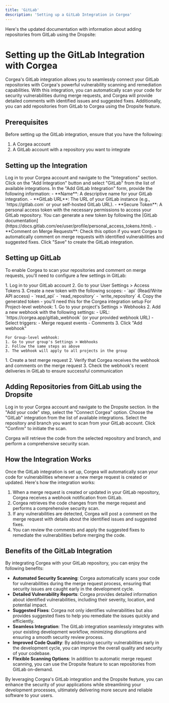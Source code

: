 ```yaml
---
title: 'GitLab'
description: 'Setting up a GitLab Integration in Corgea'
---
```


Here's the updated documentation with information about adding repositories from GitLab using the Dropsite:

# Setting up the GitLab Integration with Corgea

Corgea's GitLab integration allows you to seamlessly connect your GitLab repositories with Corgea's powerful vulnerability scanning and remediation capabilities. With this integration, you can automatically scan your code for security vulnerabilities during merge requests, and Corgea will provide detailed comments with identified issues and suggested fixes. Additionally, you can add repositories from GitLab to Corgea using the Dropsite feature.

## Prerequisites

Before setting up the GitLab integration, ensure that you have the following:

1. A Corgea account
2. A GitLab account with a repository you want to integrate

## Setting up the Integration

<Steps>
  <Step title="Access Integrations">
    Log in to your Corgea account and navigate to the "Integrations" section.
  </Step>
  <Step title="Add GitLab Integration">
    Click on the "Add Integration" button and select "GitLab" from the list of available integrations.
  </Step>
  <Step title="Configure Integration">
    In the "Add GitLab Integration" form, provide the following information:
    - **Name**: A descriptive name for your GitLab integration.
    - **GitLab URL**: The URL of your GitLab instance (e.g., `https://gitlab.com` or your self-hosted GitLab URL).
    - **Secure Token**: A personal access token with the necessary permissions to access your GitLab repository. You can generate a new token by following the [GitLab documentation](https://docs.gitlab.com/ee/user/profile/personal_access_tokens.html).
    - **Comment on Merge Requests**: Check this option if you want Corgea to automatically comment on merge requests with identified vulnerabilities and suggested fixes.
  </Step>
  <Step title="Save Configuration">
    Click "Save" to create the GitLab integration.
  </Step>
</Steps>

## Setting up GitLab

To enable Corgea to scan your repositories and comment on merge requests, you'll need to configure a few settings in GitLab:

<Steps>
  <Step title="Create Personal Access Token">
    1. Log in to your GitLab account
    2. Go to your User Settings > Access Tokens
    3. Create a new token with the following scopes:
       - `api` (Read/Write API access)
       - `read_api` 
       - `read_repository`
       - `write_repository`
    4. Copy the generated token - you'll need this for the Corgea integration setup
  </Step>
  <Step title="Configure Webhook">
    For Project-level webhook:
    1. Go to your project's Settings > Webhooks
    2. Add a new webhook with the following settings:
       - URL: `https://corgea.app/gitlab_webhook` (or your provided webhook URL)
       - Select triggers: 
         - Merge request events
         - Comments
    3. Click "Add webhook"

    For Group-level webhook:
    1. Go to your group's Settings > Webhooks
    2. Follow the same steps as above
    3. The webhook will apply to all projects in the group
  </Step>
  <Step title="Verify Configuration">
    1. Create a test merge request
    2. Verify that Corgea receives the webhook and comments on the merge request
    3. Check the webhook's recent deliveries in GitLab to ensure successful communication
  </Step>
</Steps>

## Adding Repositories from GitLab using the Dropsite

<Steps>
  <Step title="Access Dropsite">
    Log in to your Corgea account and navigate to the Dropsite section.
  </Step>
  <Step title="Select Connection Method">
    In the "Add your code" step, select the "Connect Corgea" option.
  </Step>
  <Step title="Choose GitLab">
    Choose the "GitLab" integration from the list of available integrations.
  </Step>
  <Step title="Select Repository">
    Select the repository and branch you want to scan from your GitLab account.
  </Step>
  <Step title="Initiate Scan">
    Click "Confirm" to initiate the scan.
  </Step>
</Steps>

Corgea will retrieve the code from the selected repository and branch, and perform a comprehensive security scan.

## How the Integration Works

Once the GitLab integration is set up, Corgea will automatically scan your code for vulnerabilities whenever a new merge request is created or updated. Here's how the integration works:

1. When a merge request is created or updated in your GitLab repository, Corgea receives a webhook notification from GitLab.
2. Corgea retrieves the code changes from the merge request and performs a comprehensive security scan.
3. If any vulnerabilities are detected, Corgea will post a comment on the merge request with details about the identified issues and suggested fixes.
4. You can review the comments and apply the suggested fixes to remediate the vulnerabilities before merging the code.

## Benefits of the GitLab Integration

By integrating Corgea with your GitLab repository, you can enjoy the following benefits:

- **Automated Security Scanning**: Corgea automatically scans your code for vulnerabilities during the merge request process, ensuring that security issues are caught early in the development cycle.
- **Detailed Vulnerability Reports**: Corgea provides detailed information about identified vulnerabilities, including their severity, location, and potential impact.
- **Suggested Fixes**: Corgea not only identifies vulnerabilities but also provides suggested fixes to help you remediate the issues quickly and efficiently.
- **Seamless Integration**: The GitLab integration seamlessly integrates with your existing development workflow, minimizing disruptions and ensuring a smooth security review process.
- **Improved Code Quality**: By addressing security vulnerabilities early in the development cycle, you can improve the overall quality and security of your codebase.
- **Flexible Scanning Options**: In addition to automatic merge request scanning, you can use the Dropsite feature to scan repositories from GitLab on-demand.

By leveraging Corgea's GitLab integration and the Dropsite feature, you can enhance the security of your applications while streamlining your development processes, ultimately delivering more secure and reliable software to your users.